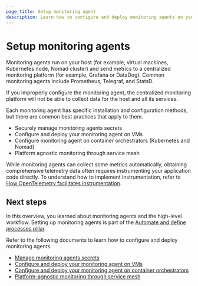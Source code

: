 ```yaml
---
page_title: Setup monitoring agent
description: Learn how to configure and deploy monitoring agents on your infrastructure and services.
---
```


# Setup monitoring agents

Monitoring agents run on your host (for example, virtual machines, Kubernetes node, Nomad cluster) and send metrics to a centralized monitoring platform (for example, Grafana or DataDog). Common monitoring agents include Prometheus, Telegraf, and StatsD.

If you improperly configure the monitoring agent, the centralized monitoring platform will not be able to collect data for the host and all its services.

Each monitoring agent has specific installation and configuration methods, but there are common best practices that apply to them.

  - Securely manage monitoring agents secrets
  - Configure and deploy your monitoring agent on VMs
  - Configure monitoring agent on container orchestrators (Kubernetes and Nomad)
  - Platform agnostic monitoring through service mesh

<Tip> 

While monitoring agents can collect some metrics automatically, obtaining comprehensive telemetry data often requires instrumenting your application code directly. To understand how to implement instrumentation, refer to [How OpenTelemetry facilitates instrumentation](https://opentelemetry.io/docs/concepts/instrumentation/).
 
</Tip>

## Next steps

In this overview, you learned about monitoring agents and the high-level workflow. Setting up monitoring agents is part of the [Automate and define processes pillar](/well-architected-framework/automate-and-define-processes).

Refer to the following documents to learn how to configure and deploy monitoring agents.

- [Manage monitoring agents secrets](/well-architected-framework/automate-and-define-processes/ops-monitoring/setup-monitoring-agents/manage-secrets)
- [Configure and deploy your monitoring agent on VMs](/well-architected-framework/automate-and-define-processes/ops-monitoring/setup-monitoring-agents/vm)
- [Configure and deploy your monitoring agent on container orchestrators](/well-architected-framework/automate-and-define-processes/ops-monitoring/setup-monitoring-agents/containers)
- [Platform-agnostic monitoring through service mesh](/well-architected-framework/automate-and-define-processes/ops-monitoring/setup-monitoring-agents/service-mesh)